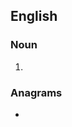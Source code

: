 ==English==

===Noun===
{{head|en|noun form}}

# {{plural of|en|depiction}}

===Anagrams===
* {{anagrams|en|a=cdeiinopst|pectinoids}}